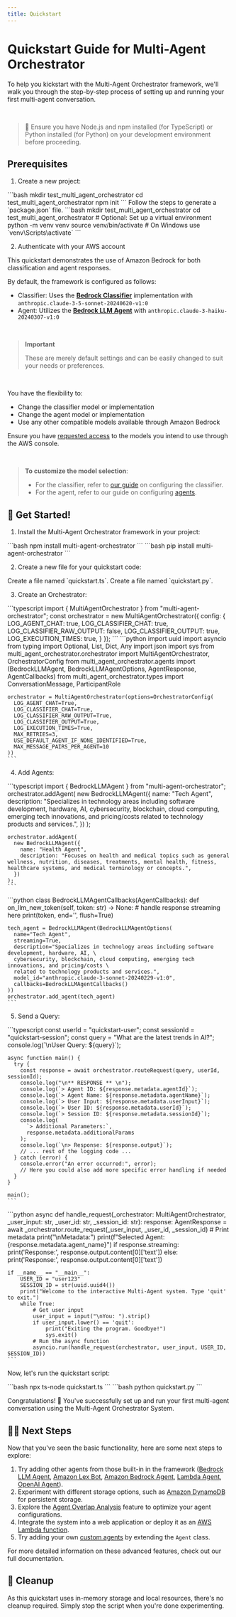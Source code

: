 ```yaml
---
title: Quickstart
---
```



# Quickstart Guide for Multi-Agent Orchestrator

To help you kickstart with the Multi-Agent Orchestrator framework, we'll walk you through the step-by-step process of setting up and running your first multi-agent conversation.

<br/>

> 💁 Ensure you have Node.js and npm installed (for TypeScript) or Python installed (for Python) on your development environment before proceeding.

## Prerequisites

1. Create a new project:

<Tabs syncKey="runtime">
  <TabItem label="TypeScript" icon="seti:typescript" color="blue">
    ```bash
    mkdir test_multi_agent_orchestrator
    cd test_multi_agent_orchestrator
    npm init
    ```
    Follow the steps to generate a `package.json` file.
  </TabItem>
  <TabItem label="Python" icon="seti:python">
    ```bash
    mkdir test_multi_agent_orchestrator
    cd test_multi_agent_orchestrator
    # Optional: Set up a virtual environment
    python -m venv venv
    source venv/bin/activate  # On Windows use `venv\Scripts\activate`
    ```
  </TabItem>
</Tabs>

2. Authenticate with your AWS account

This quickstart demonstrates the use of Amazon Bedrock for both classification and agent responses. 

By default, the framework is configured as follows:
  - Classifier: Uses the **[Bedrock Classifier](/multi-agent-orchestrator/classifiers/built-in/bedrock-classifier/)** implementation with `anthropic.claude-3-5-sonnet-20240620-v1:0`
  - Agent: Utilizes the **[Bedrock LLM Agent](/multi-agent-orchestrator/agents/built-in/bedrock-llm-agent)** with `anthropic.claude-3-haiku-20240307-v1:0`

<br/>

> **Important**
> 
>   These are merely default settings and can be easily changed to suit your needs or preferences. 

<br/>

You have the flexibility to:
  - Change the classifier model or implementation
  - Change the agent model or implementation
  - Use any other compatible models available through Amazon Bedrock

Ensure you have [requested access](https://docs.aws.amazon.com/bedrock/latest/userguide/model-access.html) to the models you intend to use through the AWS console.

<br/>

> **To customize the model selection**:
>   - For the classifier, refer to [our guide](/multi-agent-orchestrator/classifiers/overview) on configuring the classifier.
>   - For the agent, refer to our guide on configuring [agents](/multi-agent-orchestrator/agents/overview).

## 🚀 Get Started!

1. Install the Multi-Agent Orchestrator framework in your project:

<Tabs syncKey="runtime">
  <TabItem label="TypeScript" icon="seti:typescript" color="blue">
    ```bash
    npm install multi-agent-orchestrator
    ```
  </TabItem>
  <TabItem label="Python" icon="seti:python">
    ```bash
    pip install multi-agent-orchestrator
    ```
  </TabItem>
</Tabs>

2. Create a new file for your quickstart code:

<Tabs syncKey="runtime">
  <TabItem label="TypeScript" icon="seti:typescript" color="blue">
    Create a file named `quickstart.ts`.
  </TabItem>
  <TabItem label="Python" icon="seti:python">
    Create a file named `quickstart.py`.
  </TabItem>
</Tabs>

3. Create an Orchestrator:

<Tabs syncKey="runtime">
  <TabItem label="TypeScript" icon="seti:typescript" color="blue">
    ```typescript
    import { MultiAgentOrchestrator } from "multi-agent-orchestrator";
    const orchestrator = new MultiAgentOrchestrator({
      config: {
        LOG_AGENT_CHAT: true,
        LOG_CLASSIFIER_CHAT: true,
        LOG_CLASSIFIER_RAW_OUTPUT: false,
        LOG_CLASSIFIER_OUTPUT: true,
        LOG_EXECUTION_TIMES: true,
      }
    });
    ```
  </TabItem>
  <TabItem label="Python" icon="seti:python">
    ```python
    import uuid
    import asyncio
    from typing import Optional, List, Dict, Any
    import json
    import sys
    from multi_agent_orchestrator.orchestrator import MultiAgentOrchestrator, OrchestratorConfig
    from multi_agent_orchestrator.agents import (BedrockLLMAgent,
     BedrockLLMAgentOptions,
     AgentResponse,
     AgentCallbacks)
    from multi_agent_orchestrator.types import ConversationMessage, ParticipantRole

    orchestrator = MultiAgentOrchestrator(options=OrchestratorConfig(
      LOG_AGENT_CHAT=True,
      LOG_CLASSIFIER_CHAT=True,
      LOG_CLASSIFIER_RAW_OUTPUT=True,
      LOG_CLASSIFIER_OUTPUT=True,
      LOG_EXECUTION_TIMES=True,
      MAX_RETRIES=3,
      USE_DEFAULT_AGENT_IF_NONE_IDENTIFIED=True,
      MAX_MESSAGE_PAIRS_PER_AGENT=10
    ))
    ```
  </TabItem>
</Tabs>

4. Add Agents:

<Tabs syncKey="runtime">
  <TabItem label="TypeScript" icon="seti:typescript" color="blue">
    ```typescript
    import { BedrockLLMAgent } from "multi-agent-orchestrator";
    orchestrator.addAgent(
      new BedrockLLMAgent({
        name: "Tech Agent",
        description: "Specializes in technology areas including software development, hardware, AI, cybersecurity, blockchain, cloud computing, emerging tech innovations, and pricing/costs related to technology products and services.",
      })
    );
    
    orchestrator.addAgent(
      new BedrockLLMAgent({
        name: "Health Agent",
        description: "Focuses on health and medical topics such as general wellness, nutrition, diseases, treatments, mental health, fitness, healthcare systems, and medical terminology or concepts.",
      })
    );
    ```
  </TabItem>
  <TabItem label="Python" icon="seti:python">
    ```python
    class BedrockLLMAgentCallbacks(AgentCallbacks):
        def on_llm_new_token(self, token: str) -> None:
            # handle response streaming here
            print(token, end='', flush=True)

    tech_agent = BedrockLLMAgent(BedrockLLMAgentOptions(
      name="Tech Agent",
      streaming=True,
      description="Specializes in technology areas including software development, hardware, AI, \
      cybersecurity, blockchain, cloud computing, emerging tech innovations, and pricing/costs \
      related to technology products and services.",
      model_id="anthropic.claude-3-sonnet-20240229-v1:0",
      callbacks=BedrockLLMAgentCallbacks()
    ))
    orchestrator.add_agent(tech_agent)
    ```
  </TabItem>
</Tabs>

5. Send a Query:

<Tabs syncKey="runtime">
  <TabItem label="TypeScript" icon="seti:typescript" color="blue">
    ```typescript
    const userId = "quickstart-user";
    const sessionId = "quickstart-session";
    const query = "What are the latest trends in AI?";
    console.log(`\nUser Query: ${query}`);

    async function main() {
      try {
        const response = await orchestrator.routeRequest(query, userId, sessionId);
        console.log("\n** RESPONSE ** \n");
        console.log(`> Agent ID: ${response.metadata.agentId}`);
        console.log(`> Agent Name: ${response.metadata.agentName}`);
        console.log(`> User Input: ${response.metadata.userInput}`);
        console.log(`> User ID: ${response.metadata.userId}`);
        console.log(`> Session ID: ${response.metadata.sessionId}`);
        console.log(
          `> Additional Parameters:`,
          response.metadata.additionalParams
        );
        console.log(`\n> Response: ${response.output}`);
        // ... rest of the logging code ...
      } catch (error) {
        console.error("An error occurred:", error);
        // Here you could also add more specific error handling if needed
      }
    }

    main();
    ```
  </TabItem>
  <TabItem label="Python" icon="seti:python">
    ```python
    async def handle_request(_orchestrator: MultiAgentOrchestrator, _user_input: str, _user_id: str, _session_id: str):
        response: AgentResponse = await _orchestrator.route_request(_user_input, _user_id, _session_id)
        # Print metadata
        print("\nMetadata:")
        print(f"Selected Agent: {response.metadata.agent_name}")
        if response.streaming:
            print('Response:', response.output.content[0]['text'])
        else:
            print('Response:', response.output.content[0]['text'])

    if __name__ == "__main__":
        USER_ID = "user123"
        SESSION_ID = str(uuid.uuid4())
        print("Welcome to the interactive Multi-Agent system. Type 'quit' to exit.")
        while True:
            # Get user input
            user_input = input("\nYou: ").strip()
            if user_input.lower() == 'quit':
                print("Exiting the program. Goodbye!")
                sys.exit()
            # Run the async function
            asyncio.run(handle_request(orchestrator, user_input, USER_ID, SESSION_ID))
    ```
  </TabItem>
</Tabs>

Now, let's run the quickstart script:

<Tabs syncKey="runtime">
  <TabItem label="TypeScript" icon="seti:typescript" color="blue">
    ```bash
    npx ts-node quickstart.ts
    ```
  </TabItem>
  <TabItem label="Python" icon="seti:python">
    ```bash
    python quickstart.py
    ```
  </TabItem>
</Tabs>

Congratulations! 🎉
You've successfully set up and run your first multi-agent conversation using the Multi-Agent Orchestrator System.

## 👨‍💻 Next Steps

Now that you've seen the basic functionality, here are some next steps to explore:

1. Try adding other agents from those built-in in the framework ([Bedrock LLM Agent](/multi-agent-orchestrator/agents/built-in/bedrock-llm-agent), [Amazon Lex Bot](/multi-agent-orchestrator/agents/built-in/lex-bot-agent), [Amazon Bedrock Agent](/multi-agent-orchestrator/agents/built-in/amazon-bedrock-agent), [Lambda Agent](/multi-agent-orchestrator/agents/built-in/lambda-agent), [OpenAI Agent](/multi-agent-orchestrator/agents/built-in/openai-agent)).
2. Experiment with different storage options, such as [Amazon DynamoDB](/multi-agent-orchestrator/storage/dynamodb) for persistent storage.
3. Explore the [Agent Overlap Analysis](/multi-agent-orchestrator/advanced-features/agent-overlap) feature to optimize your agent configurations.
4. Integrate the system into a web application or deploy it as an [AWS Lambda function](/multi-agent-orchestrator/deployment/aws-lambda).
5. Try adding your own [custom agents](/multi-agent-orchestrator/agents/custom-agents) by extending the `Agent` class.

For more detailed information on these advanced features, check out our full documentation.

## 🧹 Cleanup

As this quickstart uses in-memory storage and local resources, there's no cleanup required. Simply stop the script when you're done experimenting.